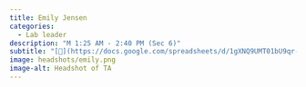 ```yaml
---
title: Emily Jensen
categories: 
  - Lab leader
description: "M 1:25 AM - 2:40 PM (Sec 6)"
subtitle: "[🔗](https://docs.google.com/spreadsheets/d/1gXNQ9UMT01bU9qr-YDsA2GIpslldHmfwPg1gcOj2GTA/edit?usp=sharing)"
image: headshots/emily.png
image-alt: Headshot of TA
---
```

